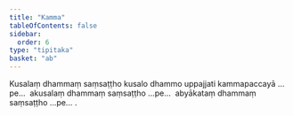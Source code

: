 ```yaml
---
title: "Kamma"
tableOfContents: false
sidebar:
  order: 6
type: "tipitaka"
basket: "ab"
---
```



<DynamicBreadcrumb />

<Division number="206">

<Paragraph number="702">
Kusalaṃ dhammaṃ saṃsaṭṭho kusalo dhammo uppajjati kammapaccayā …pe…  akusalaṃ dhammaṃ saṃsaṭṭho …pe…  abyākataṃ dhammaṃ saṃsaṭṭho …pe… .
</Paragraph>
</Division>